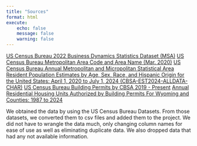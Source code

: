 ```yaml
---
title: "Sources"
format: html
execute:
    echo: false
    message: false
    warning: false
---
```


[US Census Bureau 2022 Business Dynamics Statistics Dataset (MSA)](https://www.census.gov/data/datasets/time-series/econ/bds/bds-datasets.html)
[US Census Bureau Metropolitan Area Code and Area Name (Mar. 2020)](https://www.census.gov/geographies/reference-files/time-series/demo/metro-micro/historical-delineation-files.html)
[US Census Bureau Annual Metropolitan and Micropolitan Statistical Area Resident Population Estimates by Age, Sex, Race, and Hispanic Origin for the United States: April 1, 2020 to July 1, 2024 (CBSA-EST2024-ALLDATA-CHAR)](https://www.census.gov/data/tables/time-series/demo/popest/2020s-metro-and-micro-statistical-areas-detail.html)
[US Census Bureau Building Permits by CBSA 2019 - Present](https://www.census.gov/construction/bps/msamonthly.html)
[Annual Residential Housing Units Authorized by Building Permits For Wyoming and Counties: 1987 to 2024](http://eadiv.state.wy.us/housing/annlbldg.htm)

We obtained the data by using the US Census Bureau Datasets. From those datasets, we converted them to csv files and added them to the project. We did not have to wrangle the data much, only changing column names for ease of use as well as eliminating duplicate data. We also dropped data that had any not available information.